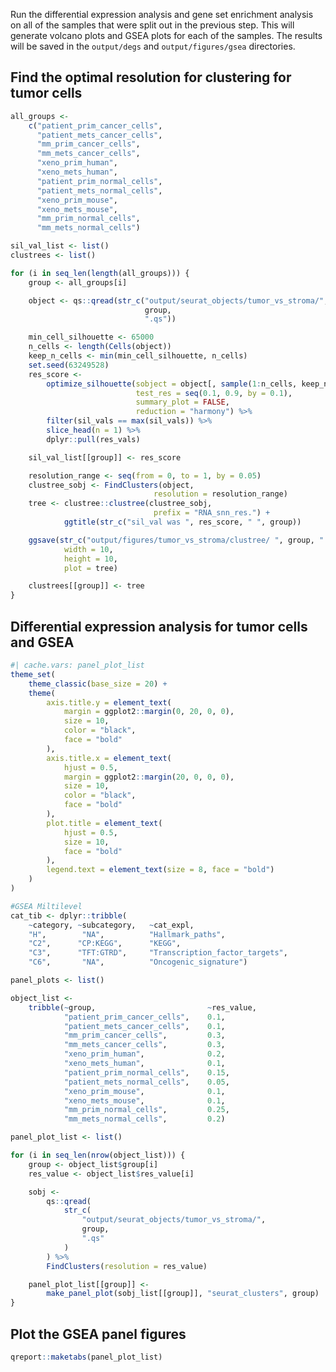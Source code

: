 Run the differential expression analysis and gene set enrichment analysis on
all of the samples that were split out in the previous step. This will generate
volcano plots and GSEA plots for each of the samples. The results will be
saved in the `output/degs` and `output/figures/gsea` directories.

## Find the optimal resolution for clustering for tumor cells

```r
all_groups <-
    c("patient_prim_cancer_cells",
      "patient_mets_cancer_cells",
      "mm_prim_cancer_cells",
      "mm_mets_cancer_cells",
      "xeno_prim_human",
      "xeno_mets_human",
      "patient_prim_normal_cells",
      "patient_mets_normal_cells",
      "xeno_prim_mouse",
      "xeno_mets_mouse",
      "mm_prim_normal_cells",
      "mm_mets_normal_cells")

sil_val_list <- list()
clustrees <- list()

for (i in seq_len(length(all_groups))) {
    group <- all_groups[i]

    object <- qs::qread(str_c("output/seurat_objects/tumor_vs_stroma/",
                              group,
                              ".qs"))

    min_cell_silhouette <- 65000
    n_cells <- length(Cells(object))
    keep_n_cells <- min(min_cell_silhouette, n_cells)
    set.seed(63249528)
    res_score <-
        optimize_silhouette(sobject = object[, sample(1:n_cells, keep_n_cells)],
                            test_res = seq(0.1, 0.9, by = 0.1),
                            summary_plot = FALSE,
                            reduction = "harmony") %>%
        filter(sil_vals == max(sil_vals)) %>%
        slice_head(n = 1) %>%
        dplyr::pull(res_vals)

    sil_val_list[[group]] <- res_score

    resolution_range <- seq(from = 0, to = 1, by = 0.05)
    clustree_sobj <- FindClusters(object,
                                resolution = resolution_range)
    tree <- clustree::clustree(clustree_sobj,
                                prefix = "RNA_snn_res.") +
            ggtitle(str_c("sil_val was ", res_score, " ", group))

    ggsave(str_c("output/figures/tumor_vs_stroma/clustree/ ", group, ".png"),
            width = 10,
            height = 10,
            plot = tree)

    clustrees[[group]] <- tree
}
```

##  Differential expression analysis for tumor cells and GSEA
```r
#| cache.vars: panel_plot_list
theme_set(
    theme_classic(base_size = 20) +
    theme(
        axis.title.y = element_text(
            margin = ggplot2::margin(0, 20, 0, 0),
            size = 10,
            color = "black",
            face = "bold"
        ),
        axis.title.x = element_text(
            hjust = 0.5,
            margin = ggplot2::margin(20, 0, 0, 0),
            size = 10,
            color = "black",
            face = "bold"
        ),
        plot.title = element_text(
            hjust = 0.5,
            size = 10,
            face = "bold"
        ),
        legend.text = element_text(size = 8, face = "bold")
    )
)

#GSEA Miltilevel
cat_tib <- dplyr::tribble(
    ~category, ~subcategory,   ~cat_expl,
    "H",        "NA",          "Hallmark_paths",
    "C2",      "CP:KEGG",      "KEGG",
    "C3",      "TFT:GTRD",     "Transcription_factor_targets",
    "C6",       "NA",          "Oncogenic_signature")

panel_plots <- list()

object_list <-
    tribble(~group,                         ~res_value,
            "patient_prim_cancer_cells",    0.1,
            "patient_mets_cancer_cells",    0.1,
            "mm_prim_cancer_cells",         0.3,
            "mm_mets_cancer_cells",         0.3,
            "xeno_prim_human",              0.2,
            "xeno_mets_human",              0.1,
            "patient_prim_normal_cells",    0.15,
            "patient_mets_normal_cells",    0.05,
            "xeno_prim_mouse",              0.1,
            "xeno_mets_mouse",              0.1,
            "mm_prim_normal_cells",         0.25,
            "mm_mets_normal_cells",         0.2)

panel_plot_list <- list()

for (i in seq_len(nrow(object_list))) {
    group <- object_list$group[i]
    res_value <- object_list$res_value[i]

    sobj <-
        qs::qread(
            str_c(
                "output/seurat_objects/tumor_vs_stroma/",
                group,
                ".qs"
            )
        ) %>%
        FindClusters(resolution = res_value)

    panel_plot_list[[group]] <-
        make_panel_plot(sobj_list[[group]], "seurat_clusters", group)
}
```

## Plot the GSEA panel figures
```r
qreport::maketabs(panel_plot_list)
```
